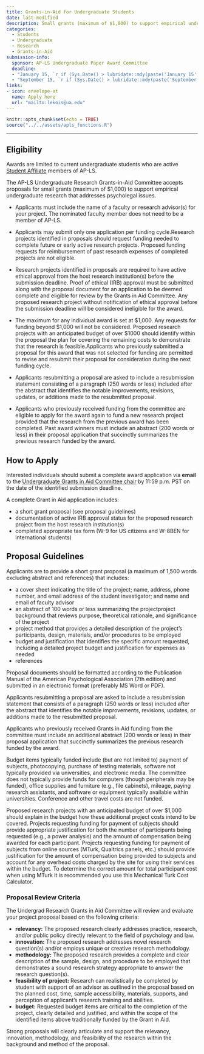 ```yaml
---
title: Grants-in-Aid for Undergraduate Students 
date: last-modified
description: Small grants (maximum of $1,000) to support empirical undergraduate research that addresses psycholegal issues.
categories: 
  - Students
  - Undergraduate
  - Research
  - Grants-in-Aid
submission-info:
  sponsor: AP-LS Undergraduate Paper Award Committee
  deadline: 
  - "January 15, `r if (Sys.Date() > lubridate::mdy(paste('January 15', lubridate::year(Sys.Date())))) lubridate::year(Sys.Date()) + 1 else lubridate::year(Sys.Date())`" 
  - "September 15, `r if (Sys.Date() > lubridate::mdy(paste('September 15', lubridate::year(Sys.Date())))) lubridate::year(Sys.Date()) + 1 else lubridate::year(Sys.Date())`"
links:
- icon: envelope-at
  name: Apply here
  url: "mailto:lekois@ua.edu"
---
```


```r
knitr::opts_chunk$set(echo = TRUE)
source("../../assets/apls_functions.R")
```

<hr>

::: panel-tabset
## Eligibility


::: callout-note
Awards are limited to current undergraduate students who are active [Student Affiliate](../../membership/index.qmd) members of AP-LS.
:::

The AP-LS Undergraduate Research Grants-in-Aid Committee accepts proposals for small grants (maximum of \$1,000) to support empirical undergraduate research that addresses psycholegal issues.

-   Applicants must include the name of a faculty or research advisor(s) for your project. The nominated faculty member does not need to be a member of AP-LS.

-   Applicants may submit only one application per funding cycle.Research projects identified in proposals should request funding needed to complete future or early active research projects. Proposed funding requests for reimbursement of past research expenses of completed projects are not eligible.

-   Research projects identified in proposals are required to have active ethical approval from the host research institution(s) before the submission deadline. Proof of ethical (IRB) approval must be submitted along with the proposal document for an application to be deemed complete and eligible for review by the Grants in Aid Committee. Any proposed research project without notification of ethical approval before the submission deadline will be considered ineligible for the award.\

-   The maximum for any individual award is set at \$1,000. Any requests for funding beyond \$1,000 will not be considered. Proposed research projects with an anticipated budget of over \$1000 should identify within the proposal the plan for covering the remaining costs to demonstrate that the research is feasible.Applicants who previously submitted a proposal for this award that was not selected for funding are permitted to revise and resubmit their proposal for consideration during the next funding cycle.

-   Applicants resubmitting a proposal are asked to include a resubmission statement consisting of a paragraph (250 words or less) included after the abstract that identifies the notable improvements, revisions, updates, or additions made to the resubmitted proposal.

-   Applicants who previously received funding from the committee are eligible to apply for the award again to fund a new research project provided that the research from the previous award has been completed. Past award winners must include an abstract (200 words or less) in their proposal application that succinctly summarizes the previous research funded by the award.

## How to Apply

Interested individuals should submit a complete award application via **email** to the [Undergraduate Grants in Aid Committee chair](../../about/committees.qmd) by 11:59 p.m. PST on the date of the identified submission deadline.

A complete Grant in Aid application includes:

-   a short grant proposal (see proposal guidelines)
-   documentation of active IRB approval status for the proposed research project from the host research institution(s)
-   completed appropriate tax form (W-9 for US citizens and W-8BEN for international students)

## Proposal Guidelines

Applicants are to provide a short grant proposal (a maximum of 1,500 words excluding abstract and references) that includes:

-   a cover sheet indicating the title of the project; name, address, phone number, and email address of the student investigator; and name and email of faculty advisor
-   an abstract of 100 words or less summarizing the projectproject background that reviews purpose, theoretical rationale, and significance of the project
-   project method that provides a detailed description of the project's participants, design, materials, and/or procedures to be employed
-   budget and justification that identifies the specific amount requested, including a detailed project budget and justification for expenses as needed
-   references

Proposal documents should be formatted according to the Publication Manual of the American Psychological Association (7th edition) and submitted in an electronic format (preferably MS Word or PDF).

Applicants resubmitting a proposal are asked to include a resubmission statement that consists of a paragraph (250 words or less) included after the abstract that identifies the notable improvements, revisions, updates, or additions made to the resubmitted proposal.

Applicants who previously received Grants in Aid funding from the committee must include an additional abstract (200 words or less) in their proposal application that succinctly summarizes the previous research funded by the award.

Budget items typically funded include (but are not limited to) payment of subjects, photocopying, purchase of testing materials, software not typically provided via universities, and electronic media. The committee does not typically provide funds for computers (though peripherals may be funded), office supplies and furniture (e.g., file cabinets), mileage, paying research assistants, and software or equipment typically available within universities. Conference and other travel costs are not funded.

Proposed research projects with an anticipated budget of over \$1,000 should explain in the budget how these additional project costs intend to be covered. Projects requesting funding for payment of subjects should provide appropriate justification for both the number of participants being requested (e.g., a power analysis) and the amount of compensation being awarded for each participant. Projects requesting funding for payment of subjects from online sources (MTurk, Qualtrics panels, etc.) should provide justification for the amount of compensation being provided to subjects and account for any overhead costs charged by the site for using their services within the budget. To determine the correct amount for total participant cost when using MTurk it is recommended you use this Mechanical Turk Cost Calculator.

### Proposal Review Criteria

The Undergrad Research Grants in Aid Committee will review and evaluate your project proposal based on the following criteria:

-   **relevancy:** The proposed research clearly addresses practice, research, and/or public policy directly relevant to the field of psychology and law.
-   **innovation:** The proposed research addresses novel research question(s) and/or employs unique or creative research methodology.
-   **methodology:** The proposed research provides a complete and clear description of the sample, design, and procedure to be employed that demonstrates a sound research strategy appropriate to answer the research question(s).
-   **feasibility of project:** Research can realistically be completed by student with support of an advisor as outlined in the proposal based on the planned cost, time, sample accessibility, materials, supports, and perception of applicant's research training and abilities.
-   **budget:** Requested budget items are critical to the completion of the project, clearly detailed and justified, and within the scope of the identified items above traditionally funded by the Grant in Aid.

Strong proposals will clearly articulate and support the relevancy, innovation, methodology, and feasibility of the research within the background and method of the proposal.
:::
